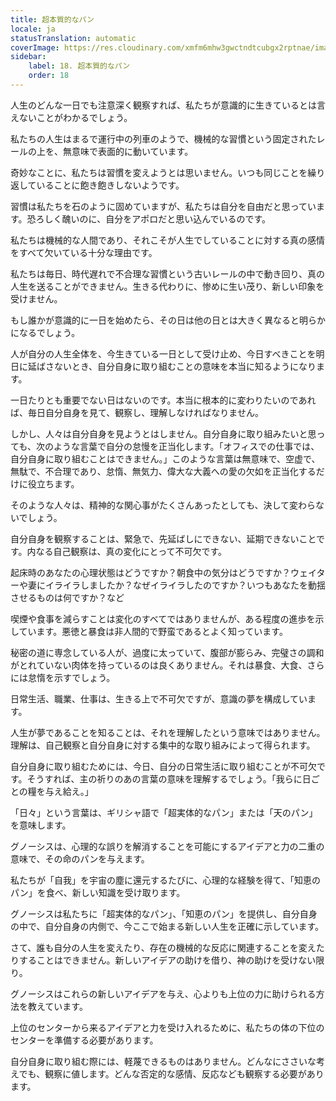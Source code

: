 ```yaml
---
title: 超本質的なパン
locale: ja
statusTranslation: automatic
coverImage: https://res.cloudinary.com/xmfm6mhw3gwctndtcubgx2rptnae/image/upload/v1740468922/small_cover_tratado_de_psicologia_revolucionaria_a4c0dca4e0.webp
sidebar:
    label: 18. 超本質的なパン
    order: 18
---
```

人生のどんな一日でも注意深く観察すれば、私たちが意識的に生きているとは言えないことがわかるでしょう。

私たちの人生はまるで運行中の列車のようで、機械的な習慣という固定されたレールの上を、無意味で表面的に動いています。

奇妙なことに、私たちは習慣を変えようとは思いません。いつも同じことを繰り返していることに飽き飽きしないようです。

習慣は私たちを石のように固めていますが、私たちは自分を自由だと思っています。恐ろしく醜いのに、自分をアポロだと思い込んでいるのです。

私たちは機械的な人間であり、それこそが人生でしていることに対する真の感情をすべて欠いている十分な理由です。

私たちは毎日、時代遅れで不合理な習慣という古いレールの中で動き回り、真の人生を送ることができません。生きる代わりに、惨めに生い茂り、新しい印象を受けません。

もし誰かが意識的に一日を始めたら、その日は他の日とは大きく異なると明らかになるでしょう。

人が自分の人生全体を、今生きている一日として受け止め、今日すべきことを明日に延ばさないとき、自分自身に取り組むことの意味を本当に知るようになります。

一日たりとも重要でない日はないのです。本当に根本的に変わりたいのであれば、毎日自分自身を見て、観察し、理解しなければなりません。

しかし、人々は自分自身を見ようとはしません。自分自身に取り組みたいと思っても、次のような言葉で自分の怠慢を正当化します。「オフィスでの仕事では、自分自身に取り組むことはできません。」このような言葉は無意味で、空虚で、無駄で、不合理であり、怠惰、無気力、偉大な大義への愛の欠如を正当化するだけに役立ちます。

そのような人々は、精神的な関心事がたくさんあったとしても、決して変わらないでしょう。

自分自身を観察することは、緊急で、先延ばしにできない、延期できないことです。内なる自己観察は、真の変化にとって不可欠です。

起床時のあなたの心理状態はどうですか？朝食中の気分はどうですか？ウェイターや妻にイライラしましたか？なぜイライラしたのですか？いつもあなたを動揺させるものは何ですか？など

喫煙や食事を減らすことは変化のすべてではありませんが、ある程度の進歩を示しています。悪徳と暴食は非人間的で野蛮であるとよく知っています。

秘密の道に専念している人が、過度に太っていて、腹部が膨らみ、完璧さの調和がとれていない肉体を持っているのは良くありません。それは暴食、大食、さらには怠惰を示すでしょう。

日常生活、職業、仕事は、生きる上で不可欠ですが、意識の夢を構成しています。

人生が夢であることを知ることは、それを理解したという意味ではありません。理解は、自己観察と自分自身に対する集中的な取り組みによって得られます。

自分自身に取り組むためには、今日、自分の日常生活に取り組むことが不可欠です。そうすれば、主の祈りのあの言葉の意味を理解するでしょう。「我らに日ごとの糧を与え給え。」

「日々」という言葉は、ギリシャ語で「超実体的なパン」または「天のパン」を意味します。

グノーシスは、心理的な誤りを解消することを可能にするアイデアと力の二重の意味で、その命のパンを与えます。

私たちが「自我」を宇宙の塵に還元するたびに、心理的な経験を得て、「知恵のパン」を食べ、新しい知識を受け取ります。

グノーシスは私たちに「超実体的なパン」、「知恵のパン」を提供し、自分自身の中で、自分自身の内側で、今ここで始まる新しい人生を正確に示しています。

さて、誰も自分の人生を変えたり、存在の機械的な反応に関連することを変えたりすることはできません。新しいアイデアの助けを借り、神の助けを受けない限り。

グノーシスはこれらの新しいアイデアを与え、心よりも上位の力に助けられる方法を教えています。

上位のセンターから来るアイデアと力を受け入れるために、私たちの体の下位のセンターを準備する必要があります。

自分自身に取り組む際には、軽蔑できるものはありません。どんなにささいな考えでも、観察に値します。どんな否定的な感情、反応なども観察する必要があります。

